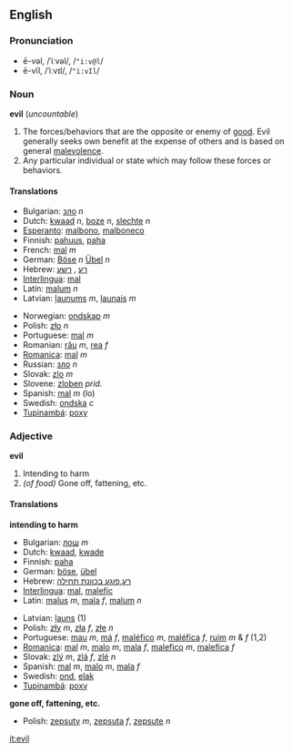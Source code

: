 ==English==
===Pronunciation===
*ē-vəl, /ˈiːvəl/, /<tt>"i:v@l</tt>/
*ē-vĭl, /ˈiːvɪl/, /<tt>"i:vIl</tt>/

===Noun===
'''evil''' (''uncountable'')

#The forces/behaviors that are the opposite or enemy of [[good]].  Evil generally seeks own benefit at the expense of others and is based on general [[malevolence]].
#Any particular individual or state which may follow these forces or behaviors.

====Translations====

{{top}}
*Bulgarian: [[зло]] ''n''
*Dutch: [[kwaad]] ''n'', [[boze]] ''n'', [[slechte]] ''n''
*[[Esperanto]]: [[malbono]], [[malboneco]]
*Finnish: [[pahuus]], [[paha]]
*French: [[mal]] ''m''
*German: [[Böse]] ''n'' [[Übel]] ''n''
*Hebrew: [[רע]] , [[רשע]]
*[[Interlingua]]: [[mal]]
*Latin: [[malum]] ''n''
*Latvian: [[ļaunums]] ''m'', [[ļaunais]] ''m''
{{mid}}
*Norwegian: [[ondskap]] ''m''
*Polish: [[zło]] ''n''
*Portuguese: [[mal]] ''m''
*Romanian: [[rău]] ''m'', [[rea]] ''f''
*[[Romanica]]: [[mal]] ''m''
*Russian: [[зло]] ''n''
*Slovak: [[zlo]] ''m''
*Slovene: [[zloben]] ''prid.''
*Spanish: [[mal]] ''m'' (lo)
*Swedish: [[ondska]] ''c''
*[[Tupinambá]]: [[poxy]]
{{bottom}}

===Adjective===
'''evil'''

#Intending to harm
#''(of food)'' Gone off, fattening, etc.

====Translations====
'''intending to harm'''
{{top}}
*Bulgarian: [[лош]] ''m''
*Dutch: [[kwaad]], [[kwade]]
*Finnish: [[paha]]
*German: [[böse]], [[übel]]
*Hebrew: [[רע]],[[פוגע בכוונת תחילה]]
*[[Interlingua]]: [[mal]], [[malefic]]
*Latin: [[malus]] ''m'', [[mala]] ''f'', [[malum]] ''n''
{{mid}}
*Latvian: [[ļauns]] (1)
*Polish: [[zły]] ''m'', [[zła]] ''f'', [[złe]] ''n''
*Portuguese: [[mau]] ''m'', [[má]] ''f'', [[maléfico]] ''m'', [[maléfica]] ''f'', [[ruim]] ''m'' & ''f'' (1,2)
*[[Romanica]]: [[mal]] ''m'', [[malo]] ''m'', [[mala]] ''f'', [[malefico]] ''m'', [[malefica]] ''f''
*Slovak: [[zlý]] ''m'', [[zlý|zlá]] ''f'', [[zlý|zlé]] ''n''
*Spanish: [[mal]] ''m'', [[malo]] ''m'', [[mala]] ''f''
*Swedish: [[ond]], [[elak]]
*[[Tupinambá]]: [[poxy]]
{{bottom}}

'''gone off, fattening, etc.'''
{{top}}
{{mid}}
*Polish: [[zepsuty]] ''m'', [[zepsuta]] ''f'', [[zepsute]] ''n''
{{bottom}}

[[it:evil]]